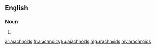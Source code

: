 ==English==

===Noun===
{{head|en}}

# {{plural of|arachnoid}}

[[ar:arachnoids]]
[[fr:arachnoids]]
[[ku:arachnoids]]
[[mg:arachnoids]]
[[my:arachnoids]]